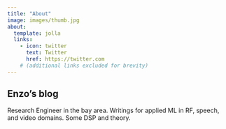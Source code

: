 ```yaml
---
title: "About"
image: images/thumb.jpg
about:
  template: jolla
  links:
    - icon: twitter
      text: Twitter
      href: https://twitter.com
    # (additional links excluded for brevity)
---
```


## Enzo's blog

Research Engineer in the bay area. 
Writings for applied ML in RF, speech, and video domains. Some DSP and theory.